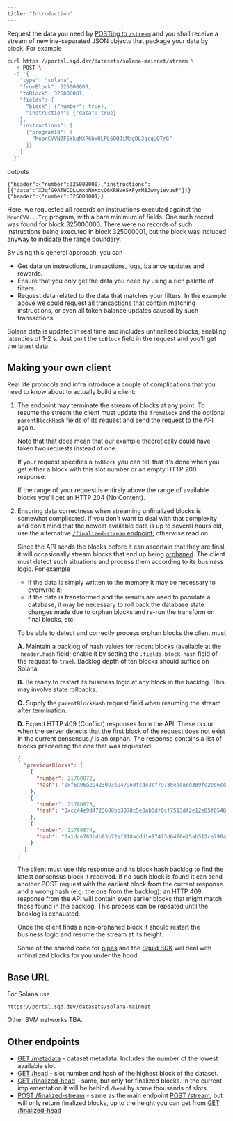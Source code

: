 ```yaml
---
title: "Introduction"
---
```


Request the data you need by [POSTing to `/stream`](/api-reference/endpoint/post-stream) and you shall receive a stream of newline-separated JSON objects that package your data by block. For example
```bash
curl https://portal.sqd.dev/datasets/solana-mainnet/stream \
  -X POST \
  -d '{
    "type": "solana",
    "fromBlock": 325000000,
    "toBlock": 325000001,
    "fields": {
      "block": {"number": true},
      "instruction": {"data": true}
    },
    "instructions": [
      {"programId": [
        "MoonCVVNZFSYkqNXP6bxHLPL6QQJiMagDL3qcqUQTrG"
      ]}
    ]
  }'
```
outputs
```jsonl
{"header":{"number":325000000},"instructions":[{"data":"XJqfG9ATWCDLLmxbNnKxcQ6KRHveSXFyrM8JwmyievueP"}]}
{"header":{"number":325000001}}
```
Here, we requested all records on instructions executed against the `MoonCVV...Trg` program, with a bare minimum of fields. One such record was found for block 325000000. There were no records of such instructions being executed in block 325000001, but the block was included anyway to indicate the range boundary.

By using this general approach, you can
 - Get data on instructions, transactions, logs, balance updates and rewards.
 - Ensure that you only get the data you need by using a rich palette of filters.
 - Request data related to the data that matches your filters. In the example above we could request all transactions that contain matching instructions, or even all token balance updates caused by such transactions.

Solana data is updated in real time and includes unfinalized blocks, enabling latencies of 1-2 s. Just omit the `toBlock` field in the request and you'll get the latest data.

## Making your own client

Real life protocols and infra introduce a couple of complications that you need to know about to actually build a client:

1. The endpoint may terminate the stream of blocks at any point. To resume the stream the client must update the `fromBlock` and the optional `parentBlockHash` fields of its request and send the request to the API again.

   Note that that does mean that our example theoretically could have taken two requests instead of one.

   If your request specifies a `toBlock` you can tell that it's done when you get either a block with this slot number or an empty HTTP 200 response.

   If the range of your request is entirely above the range of available blocks you'll get an HTTP 204 (No Content).

2. Ensuring data correctness when streaming unfinalized blocks is somewhat complicated. If you don't want to deal with that complexity and don't mind that the newest available data is up to several hours old, use the alternative [`/finalized-stream` endpoint](/api-reference/endpoint/post-finalized-stream); otherwise read on.

   <Expandable title="unfinalized blocks streaming instructions">

   Since the API sends the blocks before it can ascertain that they are final, it will occasionally stream blocks that end up being [orphaned](https://academy.binance.com/en/glossary/orphan-block). The client must detect such situations and process them according to its business logic. For example
   - if the data is simply written to the memory it may be necessary to overwrite it;
   - if the data is transformed and the results are used to populate a database, it may be necessary to roll back the database state changes made due to orphan blocks and re-run the transform on final blocks, etc.


   To be able to detect and correctly process orphan blocks the client must

   **A.** Maintain a backlog of hash values for recent blocks (available at the `.header.hash` field; enable it by setting the `.fields.block.hash` field of the request to `true`). Backlog depth of ten blocks should suffice on Solana.

   **B.** Be ready to restart its business logic at any block in the backlog. This may involve state rollbacks.

   **C.** Supply the `parentBlockHash` request field when resuming the stream after termination.

   **D.** Expect HTTP 409 (Conflict) responses from the API. These occur when the server detects that the first block of the request does not exist in the current consensus / is an orphan. The response contains a list of blocks preceeding the one that was requested:
   ```json
   {
     "previousBlocks": [
       {
         "number": 21780872,
         "hash": "0xf6a96a29423093e947960fcde3cf79730eadacd389fe2ed6cd1c97deb356a12e"
       },
       {
         "number": 21780873,
         "hash": "0xcc44e9d4723600bb3078c5e0ab5df0cf7513df2e12e85f8548c5c469083b19bb"
       },
       {
         "number": 21780874,
         "hash": "0x1dce783bdb93b72af818addd1e97473d64f6e25ab512ce790a89c7f0976f6a0a"
       }
     ]
   }
   ```
   The client must use this response and its block hash backlog to find the latest consensus block it received. If no such block is found it can send another POST request with the earliest block from the current response and a wrong hash (e.g. the one from the backlog): an HTTP 409 response from the API will contain even earlier blocks that might match those found in the backlog. This process can be repeated until the backlog is exhausted.

   Once the client finds a non-orphaned block it should restart the business logic and resume the stream at its height.

   </Expandable>

   Some of the shared code for [pipes](/pipes/overview) and the [Squid SDK](/sqd-sdk/intro) will deal with unfinalized blocks for you under the hood.

## Base URL

For Solana use
```
https://portal.sqd.dev/datasets/solana-mainnet
```
Other SVM networks TBA.

## Other endpoints

* [GET /metadata](/api-reference/endpoint/get-metadata) - dataset metadata. Includes the number of the lowest available slot.
* [GET /head](/api-reference/endpoint/get-head) - slot number and hash of the highest block of the dataset.
* [GET /finalized-head](/api-reference/endpoint/get-finalized-head) - same, but only for finalized blocks. In the current implementation it will be behind `/head` by some thousands of slots.
* [POST /finalized-stream](/api-reference/endpoint/post-finalized-stream) - same as the main endpoint [POST /stream](/api-reference/endpoint/post-stream), but will only return finalized blocks, up to the height you can get from [GET /finalized-head](/api-reference/endpoint/get-finalized-head)
